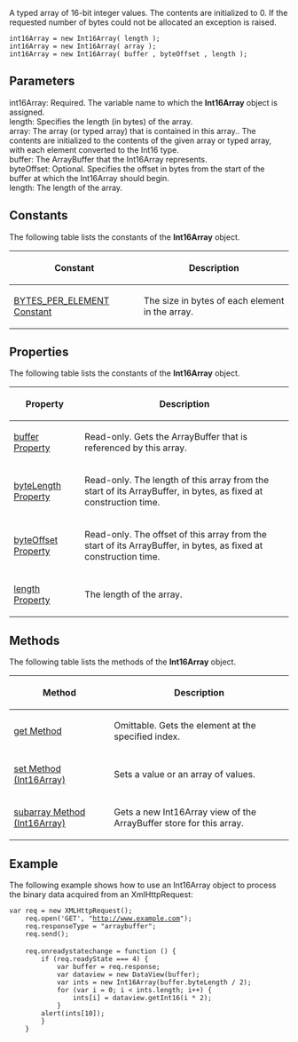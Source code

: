 A typed array of 16-bit integer values. The contents are initialized to 0. If the requested number of bytes could not be allocated an exception is raised.

 int16Array = new Int16Array( length );
 int16Array = new Int16Array( array );
 int16Array = new Int16Array( buffer , byteOffset , length );
==Parameters==
; int16Array: Required. The variable name to which the '''Int16Array''' object is assigned.
; length: Specifies the length (in bytes) of the array.
; array: The array (or typed array) that is contained in this array.. The contents are initialized to the contents of the given array or typed array, with each element converted to the Int16 type.
; buffer: The ArrayBuffer that the Int16Array represents.
; byteOffset: Optional. Specifies the offset in bytes from the start of the buffer at which the Int16Array should begin.
; length: The length of the array.

==Constants==
The following table lists the constants of the '''Int16Array''' object.

{| class='wikitable'
|-
! Constant
! Description
|-
| [[javascript/Int16Array/BYTES PER ELEMENT|BYTES_PER_ELEMENT Constant]]
| The size in bytes of each element in the array.
|}

==Properties==
The following table lists the constants of the '''Int16Array''' object.

{| class='wikitable'
|-
! Property
! Description
|-
| [[javascript/Int16Array/buffer|buffer Property]]
| Read-only. Gets the ArrayBuffer that is referenced by this array.
|-
| [[javascript/Int16Array/byteOffset|byteLength Property]]
| Read-only. The length of this array from the start of its ArrayBuffer, in bytes, as fixed at construction time.
|-
| [[javascript/Int8Array/byteOffset|byteOffset Property]]
| Read-only. The offset of this array from the start of its ArrayBuffer, in bytes, as fixed at construction time.
|-
| [[javascript/Float32Array/length|length Property]]
| The length of the array.
|}

==Methods==
The following table lists the methods of the '''Int16Array''' object.

{| class='wikitable'
|-
! Method
! Description
|-
| [[javascript/Int16Array/get|get Method]]
| Omittable. Gets the element at the specified index.
|-
| [[javascript/Int16Array/set|set Method (Int16Array)]]
| Sets a value or an array of values.
|-
| [[javascript/Int16Array/subarray|subarray Method (Int16Array)]]
| Gets a new Int16Array view of the ArrayBuffer store for this array.
|}

==Example==
The following example shows how to use an Int16Array object to process the binary data acquired from an XmlHttpRequest:

 var req = new XMLHttpRequest();
     req.open('GET', "http://www.example.com");
     req.responseType = "arraybuffer";
     req.send();
 
     req.onreadystatechange = function () {
         if (req.readyState === 4) {
             var buffer = req.response;
             var dataview = new DataView(buffer);
             var ints = new Int16Array(buffer.byteLength / 2);
             for (var i = 0; i &lt; ints.length; i++) {
                 ints[i] = dataview.getInt16(i * 2);
             }
         alert(ints[10]);
         }
     }

